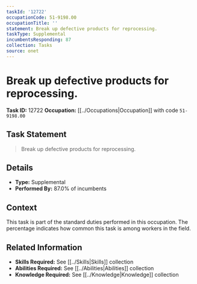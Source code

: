 ```yaml
---
taskId: '12722'
occupationCode: 51-9198.00
occupationTitle: ''
statement: Break up defective products for reprocessing.
taskType: Supplemental
incumbentsResponding: 87
collection: Tasks
source: onet
---
```

# Break up defective products for reprocessing.

**Task ID:** 12722
**Occupation:** [[../Occupations|Occupation]] with code `51-9198.00`

## Task Statement

> Break up defective products for reprocessing.

## Details

- **Type:** Supplemental
- **Performed By:** 87.0% of incumbents

## Context

This task is part of the standard duties performed in this occupation. The percentage indicates how common this task is among workers in the field.

## Related Information

- **Skills Required:** See [[../Skills|Skills]] collection
- **Abilities Required:** See [[../Abilities|Abilities]] collection
- **Knowledge Required:** See [[../Knowledge|Knowledge]] collection
